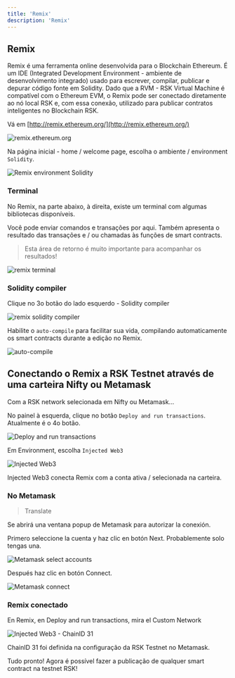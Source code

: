 ---
title: 'Remix'
description: 'Remix'
---

## Remix

Remix é uma ferramenta online desenvolvida para o Blockchain Ethereum. É um IDE (Integrated Development Environment - ambiente de desenvolvimento integrado) usado para escrever, compilar, publicar e depurar código fonte em Solidity.
Dado que a RVM - RSK Virtual Machine é compatível com o Ethereum EVM, o Remix pode ser conectado diretamente ao nó local RSK e, com essa conexão, utilizado para publicar contratos inteligentes no Blockchain RSK.

Vá em [http://remix.ethereum.org/](http://remix.ethereum.org/)

![remix.ethereum.org](/img/courses/dev/02/remix/image-08.png)

Na página inicial - home / welcome page, escolha o ambiente / environment `Solidity`.

![Remix environment Solidity](/img/courses/dev/02/remix/image-09.png)

### Terminal

No Remix, na parte abaixo, à direita, existe um terminal com algumas bibliotecas disponíveis.

Você pode enviar comandos e transações por aqui. Também apresenta o resultado das transações e / ou chamadas às funções de smart contracts.

> Esta área de retorno é muito importante para acompanhar os resultados!

![remix terminal](/img/courses/dev/02/remix/image-10.png)

### Solidity compiler

Clique no 3o botão do lado esquerdo - Solidity compiler

![remix solidity compiler](/img/courses/dev/02/remix/image-11.png)

Habilite o `auto-compile` para facilitar sua vida, compilando automaticamente os smart contracts durante a edição no Remix.

![auto-compile](/img/courses/dev/02/remix/image-12.png)

## Conectando o Remix a RSK Testnet através de uma carteira Nifty ou Metamask

Com a RSK network selecionada em Nifty ou Metamask...

No painel à esquerda, clique no botão `Deploy and run transactions`.
Atualmente é o 4o botão.

![Deploy and run transactions](/img/courses/dev/02/remix/image-13.png)

Em Environment, escolha `Injected Web3`

![Injected Web3](/img/courses/dev/02/remix/image-14.png)

Injected Web3 conecta Remix com a conta ativa / selecionada na carteira.

### No Metamask

> Translate

Se abrirá una ventana popup de Metamask para autorizar la conexión.

Primero seleccione la cuenta y haz clic en botón Next. Probablemente solo tengas una.

![Metamask select accounts](/img/courses/dev/02/remix/image-15.png)

Después haz clic en botón Connect.

![Metamask connect](/img/courses/dev/02/remix/image-16.png)

### Remix conectado

En Remix, en Deploy and run transactions, mira el Custom Network

![Injected Web3 - ChainID 31](/img/courses/dev/02/remix/image-17.png)

ChainID 31 foi definida na configuração da RSK Testnet no Metamask.

Tudo pronto! Agora é possível fazer a publicação de qualquer smart contract na testnet RSK!

